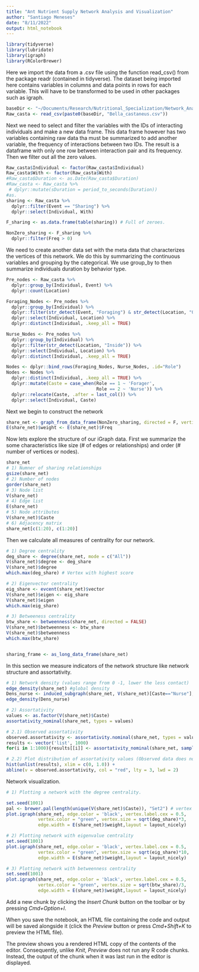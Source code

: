 ```yaml
---
title: "Ant Nutrient Supply Network Analysis and Visualization"
author: "Santiago Meneses"
date: "8/11/2022"
output: html_notebook
---
```



```r
library(tidyverse)
library(lubridate)
library(igraph)
library(RColorBrewer)
```

Here we import the data from a .csv file using the function read_csv() from the package readr (contained in tidyverse). The dataset being imported here contains variables in columns and data points in rows for each variable. This will have to be transformed
to be used in other packages such as igraph.

```r
baseDir <- "~/Documents/Research/Nutritional_Specialization/Network_Analysis/"
Raw_casta <- read_csv(paste0(baseDir, "Bella_castaneus.csv"))
```

Next we need to select and filter the variables with the IDs of interacting individuals and make a new data frame. This data frame however has two variables containing raw data tha must be summarized to add another variable, the frequency of interactions between two IDs. The result is a dataframe with only one row between interaction pair and its frequency. Then we filter out all the zero values.

```r
Raw_casta$Individual <- factor(Raw_casta$Individual)
Raw_casta$With <- factor(Raw_casta$With)
#Raw_casta$Duration <- as.Date(Raw_casta$Duration)
#Raw_casta <- Raw_casta %>% 
 # dplyr::mutate(sDuration = period_to_seconds(Duration))
#as.
sharing <- Raw_casta %>% 
  dplyr::filter(Event == "Sharing") %>% 
  dplyr::select(Individual, With)

F_sharing <- as.data.frame(table(sharing)) # Full of zeroes.

NonZero_sharing <- F_sharing %>% 
  dplyr::filter(Freq > 0)
```

We need to create another data set with the meta data that characterizes the vertices of this network. We do this by summarizing the continuous variables and grouping by the categorical. We use group_by to then summarize individuals duration by behavior type. 

```r
Pre_nodes <- Raw_casta %>% 
  dplyr::group_by(Individual, Event) %>% 
  dplyr::count(Location)  

Foraging_Nodes <- Pre_nodes %>% 
  dplyr::group_by(Individual) %>% 
  dplyr::filter(str_detect(Event, "Foraging") & str_detect(Location, "Outside")) %>% 
  dplyr::select(Individual, Location) %>% 
  dplyr::distinct(Individual, .keep_all = TRUE)

Nurse_Nodes <- Pre_nodes %>% 
  dplyr::group_by(Individual) %>% 
  dplyr::filter(str_detect(Location, "Inside")) %>% 
  dplyr::select(Individual, Location) %>% 
  dplyr::distinct(Individual, .keep_all = TRUE)

Nodes <- dplyr::bind_rows(Foraging_Nodes, Nurse_Nodes, .id="Role")
Nodes <- Nodes %>% 
  dplyr::distinct(Individual, .keep_all = TRUE) %>% 
  dplyr::mutate(Caste = case_when(Role == 1 ~ 'Forager',
                                  Role == 2 ~ 'Nurse')) %>% 
  dplyr::relocate(Caste, .after = last_col()) %>% 
  dplyr::select(Individual, Caste)
```

Next we begin to construct the network 
```r
share_net <- graph_from_data_frame(NonZero_sharing, directed = F, vertices = Nodes)
E(share_net)$weight <- E(share_net)$Freq
```
Now lets explore the structure of our iGraph data. First we summarize the some characteristics like size (# of edges or relationships) and order (# number of vertices or nodes). 

```r
share_net
# 1) Numner of sharing relationships
gsize(share_net) 
# 2) Number of nodes
gorder(share_net) 
# 3) Node list
V(share_net) 
# 4) Edge list
E(share_net)
# 5) Node attributes
V(share_net)$Caste
# 6) Adjacency matrix
share_net[c(1:20), c(1:20)]
```
Then we calculate all measures of centrality for our network. 

```r
# 1) Degree centrality
deg_share <- degree(share_net, mode = c("All"))
V(share_net)$degree <- deg_share
V(share_net)$degree
which.max(deg_share) # Vertex with highest score

# 2) Eigenvector centrality
eig_share <- evcent(share_net)$vector
V(share_net)$eigen <- eig_share
V(share_net)$eigen
which.max(eig_share)

# 3) Betweeness centrality
btw_share <- betweenness(share_net, directed = FALSE)
V(share_net)$betweenness <- btw_share
V(share_net)$betweenness
which.max(btw_share)


sharing_frame <- as_long_data_frame(share_net)
```

In this section we measure indicators of the network structure like network structure and assortativity.

```r
# 1) Network density (values range from 0 -1, lower the less contact)
edge_density(share_net) #global density
Dens_nurse <- induced_subgraph(share_net, V(share_net)[Caste=="Nurse"], impl = c("auto"))
edge_density(Dens_nurse)

# 2) Assortativity 
values <- as.factor(V(share_net)$Caste)
assortativity_nominal(share_net, types = values)

# 2.1) Observed assortativity
observed.assortativity <- assortativity.nominal(share_net, types = values)
results <- vector('list', 1000)
for(i in 1:1000){results[[i]] <- assortativity_nominal(share_net, sample(values))}

# 2.2) Plot distribution of assortativity values (Observed data does not have higher assortativity scores)
hist(unlist(results), xlim = c(0, 1.0)) +
abline(v = observed.assortativity, col = "red", lty = 3, lwd = 2)
```
Network visualization. 
```r
# 1) Plotting a network with the degree centrality.

set.seed(1001)
pal <- brewer.pal(length(unique(V(share_net)$Caste)), "Set2") # vertex color assigned caste
plot.igraph(share_net, edge.color = 'black', vertex.label.cex = 0.5,
            vertex.color = "green", vertex.size = sqrt(deg_share)*3, 
            edge.width = E(share_net)$weight,layout = layout_nicely)
```
```r
# 2) Plotting network with eigenvalue centrality
set.seed(1001)
plot.igraph(share_net, edge.color = 'black', vertex.label.cex = 0.5,
            vertex.color = "green", vertex.size = sqrt(eig_share)*10, 
            edge.width = E(share_net)$weight,layout = layout_nicely)

```
```r
# 3) Plotting network with betweenness centrality
set.seed(1001)
plot.igraph(share_net, edge.color = 'black', vertex.label.cex = 0.5,
            vertex.color = "green", vertex.size = sqrt(btw_share)/3, 
            edge.width = E(share_net)$weight,layout = layout_nicely)
```








Add a new chunk by clicking the *Insert Chunk* button on the toolbar or by pressing *Cmd+Option+I*.

When you save the notebook, an HTML file containing the code and output will be saved alongside it (click the *Preview* button or press *Cmd+Shift+K* to preview the HTML file). 

The preview shows you a rendered HTML copy of the contents of the editor. Consequently, unlike *Knit*, *Preview* does not run any R code chunks. Instead, the output of the chunk when it was last run in the editor is displayed.


